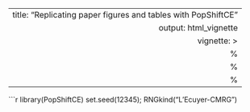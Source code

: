 
---
  title: "Replicating paper figures and tables with PopShiftCE"
output: html_vignette
vignette: >
  %\VignetteIndexEntry{paper-replication}
%\VignetteEngine{knitr::rmarkdown}
%\VignetteEncoding{UTF-8}
---
  
  ```r
library(PopShiftCE)
set.seed(12345); RNGkind("L'Ecuyer-CMRG")
